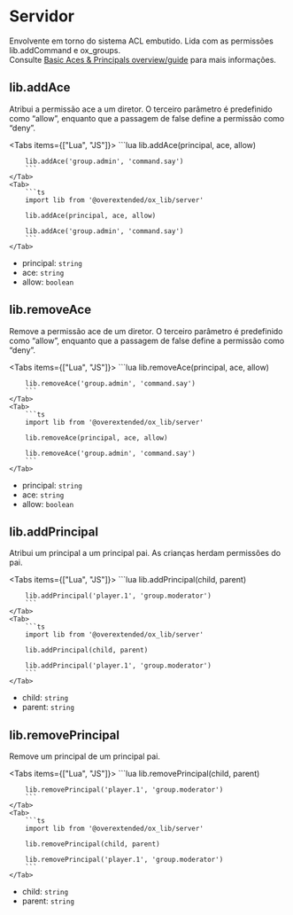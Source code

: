 
# Servidor

Envolvente em torno do sistema ACL embutido. Lida com as permissões lib.addCommand e ox_groups.  
Consulte [Basic Aces & Principals overview/guide](https://forum.cfx.re/t/basic-aces-principals-overview-guide/90917) para mais informações.

## lib.addAce

Atribui a permissão ace a um diretor. O terceiro parâmetro é predefinido como “allow”, enquanto que a passagem de false define a permissão como “deny”.

<Tabs items={["Lua", "JS"]}>
    <Tab>
        ```lua
        lib.addAce(principal, ace, allow)

        lib.addAce('group.admin', 'command.say')
        ```
    </Tab>
    <Tab>
        ```ts
        import lib from '@overextended/ox_lib/server'

        lib.addAce(principal, ace, allow)

        lib.addAce('group.admin', 'command.say')
        ```
    </Tab>
</Tabs>

- principal: `string`
- ace: `string`
- allow: `boolean`

## lib.removeAce

Remove a permissão ace de um diretor. O terceiro parâmetro é predefinido como “allow”, enquanto que a passagem de false define a permissão como “deny”.

<Tabs items={["Lua", "JS"]}>
    <Tab>
        ```lua
        lib.removeAce(principal, ace, allow)

        lib.removeAce('group.admin', 'command.say')
        ```
    </Tab>
    <Tab>
        ```ts
        import lib from '@overextended/ox_lib/server'

        lib.removeAce(principal, ace, allow)

        lib.removeAce('group.admin', 'command.say')
        ```
    </Tab>
</Tabs>

- principal: `string`
- ace: `string`
- allow: `boolean`

## lib.addPrincipal

Atribui um principal a um principal pai. As crianças herdam permissões do pai.

<Tabs items={["Lua", "JS"]}>
    <Tab>
        ```lua
        lib.addPrincipal(child, parent)

        lib.addPrincipal('player.1', 'group.moderator')
        ```
    </Tab>
    <Tab>
        ```ts
        import lib from '@overextended/ox_lib/server'

        lib.addPrincipal(child, parent)

        lib.addPrincipal('player.1', 'group.moderator')
        ```
    </Tab>
</Tabs>

- child: `string`
- parent: `string`

## lib.removePrincipal

Remove um principal de um principal pai.

<Tabs items={["Lua", "JS"]}>
    <Tab>
        ```lua
        lib.removePrincipal(child, parent)

        lib.removePrincipal('player.1', 'group.moderator')
        ```
    </Tab>
    <Tab>
        ```ts
        import lib from '@overextended/ox_lib/server'

        lib.removePrincipal(child, parent)

        lib.removePrincipal('player.1', 'group.moderator')
        ```
    </Tab>
</Tabs>

- child: `string`
- parent: `string`
